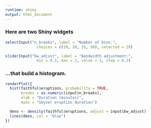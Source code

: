 ```yaml
---
runtime: shiny
output: html_document
---
```


### Here are two Shiny widgets

```r
selectInput("n_breaks", label = "Number of bins:",
              choices = c(10, 20, 35, 50), selected = 20)

sliderInput("bw_adjust", label = "Bandwidth adjustment:",
              min = 0.2, max = 2, value = 1, step = 0.2)
```

### ...that build a histogram.

```r
renderPlot({
  hist(faithful$eruptions, probability = TRUE,
       breaks = as.numeric(input$n_breaks),
       xlab = "Duration (minutes)",
       main = "Geyser eruption duration")

  dens <- density(faithful$eruptions, adjust = input$bw_adjust)
  lines(dens, col = "blue")
})
```